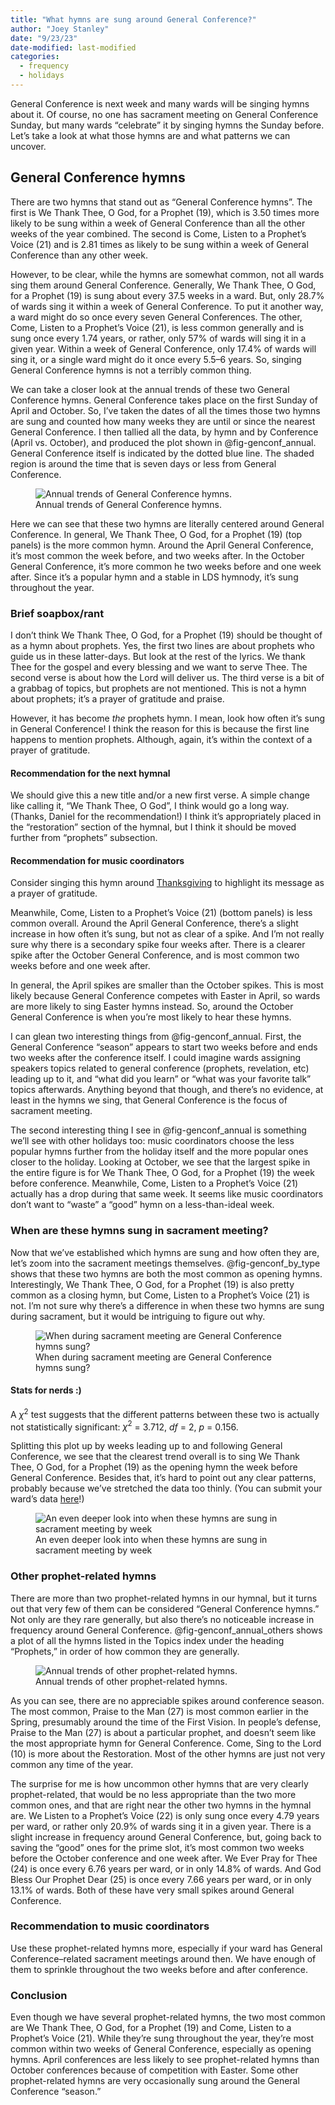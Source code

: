 ```yaml
---
title: "What hymns are sung around General Conference?"
author: "Joey Stanley"
date: "9/23/23"
date-modified: last-modified
categories:
  - frequency
  - holidays
---
```


General Conference is next week and many wards will be singing hymns about it. Of course, no one has sacrament meeting on General Conference Sunday, but many wards "celebrate" it by singing hymns the Sunday before. Let's take a look at what those hymns are and what patterns we can uncover.

## General Conference hymns

There are two hymns that stand out as "General Conference hymns". The first is <hymn>We Thank Thee, O God, for a Prophet (19)</hymn>, which is 3.50 times more likely to be sung within a week of General Conference than all the other weeks of the year combined. The second is <hymn>Come, Listen to a Prophet's Voice (21)</hymn> and is 2.81 times as likely to be sung within a week of General Conference than any other week.

However, to be clear, while the hymns are somewhat common, not all wards sing them around General Conference. Generally, <hymn>We Thank Thee, O God, for a Prophet (19)</hymn> is sung about every 37.5 weeks in a ward. But, only 28.7% of wards sing it within a week of General Conference. To put it another way, a ward might do so once every seven General Conferences. The other, <hymn>Come, Listen to a Prophet's Voice (21)</hymn>, is less common generally and is sung once every 1.74 years, or rather, only 57% of wards will sing it in a given year. Within a week of General Conference, only 17.4% of wards will sing it, or a single ward might do it once every 5.5--6 years. So, singing General Conference hymns is not a terribly common thing.

We can take a closer look at the annual trends of these two General Conference hymns. General Conference takes place on the first Sunday of April and October. So, I've taken the dates of all the times those two hymns are sung and counted how many weeks they are until or since the nearest General Conference. I then tallied all the data, by hymn and by Conference (April vs. October), and produced the plot shown in @fig-genconf_annual. General Conference itself is indicated by the dotted blue line. The shaded region is around the time that is seven days or less from General Conference.

![Annual trends of General Conference hymns.](genconf_annual.jpeg){#fig-genconf_annual}

Here we can see that these two hymns are literally centered around General Conference. In general, <hymn>We Thank Thee, O God, for a Prophet (19)</hymn> (top panels) is the more common hymn. Around the April General Conference, it's most common the week before, and two weeks after. In the October General Conference, it's more common he two weeks before and one week after. Since it's a popular hymn and a stable in LDS hymnody, it's sung throughout the year.

::: {.callout-caution collapse="true"}
### Brief soapbox/rant

I don't think <hymn>We Thank Thee, O God, for a Prophet (19)</hymn> should be thought of as a hymn about prophets. Yes, the first two lines are about prophets who guide us in these latter-days. But look at the rest of the lyrics. We thank Thee for the gospel and every blessing and we want to serve Thee. The second verse is about how the Lord will deliver us. The third verse is a bit of a grabbag of topics, but prophets are not mentioned. This is not a hymn about prophets; it's a prayer of gratitude and praise.

However, it has become *the* prophets hymn. I mean, look how often it's sung in General Conference! I think the reason for this is because the first line happens to mention prophets. Although, again, it's within the context of a prayer of gratitude.

::: {.callout-tip icon="false"}
#### Recommendation for the next hymnal

We should give this a new title and/or a new first verse. A simple change like calling it, "We Thank Thee, O God", I think would go a long way. (Thanks, Daniel for the recommendation!) I think it's appropriately placed in the "restoration" section of the hymnal, but I think it should be moved further from "prophets" subsection.
:::

::: {.callout-tip icon="false"}
#### Recommendation for music coordinators

Consider singing this hymn around [Thanksgiving](/posts/thanksgiving) to highlight its message as a prayer of gratitude.
:::
:::

Meanwhile, <hymn>Come, Listen to a Prophet's Voice (21)</hymn> (bottom panels) is less common overall. Around the April General Conference, there's a slight increase in how often it's sung, but not as clear of a spike. And I'm not really sure why there is a secondary spike four weeks after. There is a clearer spike after the October General Conference, and is most common two weeks before and one week after.

In general, the April spikes are smaller than the October spikes. This is most likely because General Conference competes with Easter in April, so wards are more likely to sing Easter hymns instead. So, around the October General Conference is when you're most likely to hear these hymns.

I can glean two interesting things from @fig-genconf_annual. First, the General Conference "season" appears to start two weeks before and ends two weeks after the conference itself. I could imagine wards assigning speakers topics related to general conference (prophets, revelation, etc) leading up to it, and "what did you learn" or "what was your favorite talk" topics afterwards. Anything beyond that though, and there's no evidence, at least in the hymns we sing, that General Conference is the focus of sacrament meeting.

The second interesting thing I see in @fig-genconf_annual is something we'll see with other holidays too: music coordinators choose the less popular hymns further from the holiday itself and the more popular ones closer to the holiday. Looking at October, we see that the largest spike in the entire figure is for <hymn>We Thank Thee, O God, for a Prophet (19)</hymn> the week before conference. Meanwhile, <hymn>Come, Listen to a Prophet's Voice (21)</hymn> actually has a drop during that same week. It seems like music coordinators don't want to "waste" a "good" hymn on a less-than-ideal week.

### When are these hymns sung in sacrament meeting?

Now that we've established which hymns are sung and how often they are, let's zoom into the sacrament meetings themselves. @fig-genconf_by_type shows that these two hymns are both the most common as opening hymns. Interestingly, <hymn>We Thank Thee, O God, for a Prophet (19)</hymn> is also pretty common as a closing hymn, but <hymn>Come, Listen to a Prophet's Voice (21)</hymn> is not. I'm not sure why there's a difference in when these two hymns are sung during sacrament, but it would be intriguing to figure out why.

![When during sacrament meeting are General Conference hymns sung?](genconf_by_type.jpeg){#fig-genconf_by_type}

::: {.callout-caution collapse="true"}
#### Stats for nerds :)

A $\chi^2$ test suggests that the different patterns between these two is actually not statistically significant: $\chi^2$ = 3.712, *df* = 2, *p* = 0.156.
:::

Splitting this plot up by weeks leading up to and following General Conference, we see that the clearest trend overall is to sing <hymn>We Thank Thee, O God, for a Prophet (19)</hymn> as the opening hymn the week before General Conference. Besides that, it's hard to point out any clear patterns, probably because we've stretched the data too thinly. (You can submit your ward's data [here](/contribute.qmd)!)

![An even deeper look into when these hymns are sung in sacrament meeting by week](genconf_by_type_by_week.jpeg){#fig-genconf_by_type_by_week}

### Other prophet-related hymns

There are more than two prophet-related hymns in our hymnal, but it turns out that very few of them can be considered "General Conference hymns." Not only are they rare generally, but also there's no noticeable increase in frequency around General Conference. @fig-genconf_annual_others shows a plot of all the hymns listed in the Topics index under the heading "Prophets," in order of how common they are generally.

![Annual trends of other prophet-related hymns.](genconf_annual_others.jpeg){#fig-genconf_annual_others}

As you can see, there are no appreciable spikes around conference season. The most common, <hymn>Praise to the Man (27)</hymn> is most common earlier in the Spring, presumably around the time of the First Vision. In people's defense, <hymn>Praise to the Man (27)</hymn> is about a particular prophet, and doesn't seem like the most appropriate hymn for General Conference. <hymn>Come, Sing to the Lord (10)</hymn> is more about the Restoration. Most of the other hymns are just not very common any time of the year.

The surprise for me is how uncommon other hymns that are very clearly prophet-related, that would be no less appropriate than the two more common ones, and that are right near the other two hymns in the hymnal are. <hymn>We Listen to a Prophet's Voice (22)</hymn> is only sung once every 4.79 years per ward, or rather only 20.9% of wards sing it in a given year. There is a slight increase in frequency around General Conference, but, going back to saving the "good" ones for the prime slot, it's most common two weeks before the October conference and one week after. <hymn>We Ever Pray for Thee (24)</hymn> is once every 6.76 years per ward, or in only 14.8% of wards. And <hymn>God Bless Our Prophet Dear (25)</hymn> is once every 7.66 years per ward, or in only 13.1% of wards. Both of these have very small spikes around General Conference.

::: callout-tip
### Recommendation to music coordinators

Use these prophet-related hymns more, especially if your ward has General Conference--related sacrament meetings around then. We have enough of them to sprinkle throughout the two weeks before and after conference.
:::

### Conclusion

Even though we have several prophet-related hymns, the two most common are <hymn>We Thank Thee, O God, for a Prophet (19)</hymn> and <hymn>Come, Listen to a Prophet's Voice (21)</hymn>. While they're sung throughout the year, they're most common within two weeks of General Conference, especially as opening hymns. April conferences are less likely to see prophet-related hymns than October conferences because of competition with Easter. Some other prophet-related hymns are very occasionally sung around the General Conference "season."

